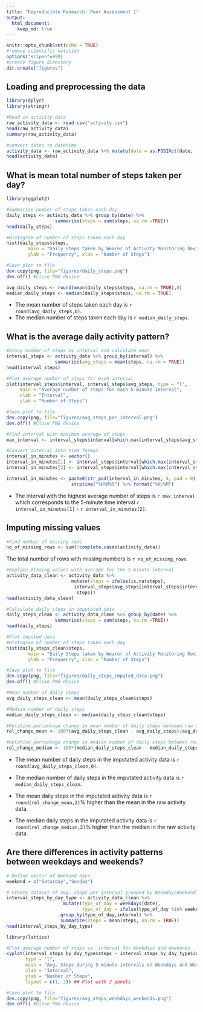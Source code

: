 ```yaml
---
title: "Reproducible Research: Peer Assessment 1"
output: 
  html_document:
    keep_md: true
---
```


```r
knitr::opts_chunk$set(echo = TRUE)
#remove scientific notation
options("scipen"=999)
#create figure directory
dir.create("figures")
```

## Loading and preprocessing the data

```r
library(dplyr)
library(stringr)

#Read in activity data
raw_activity_data <- read.csv("activity.csv")
head(raw_activity_data)
summary(raw_activity_data)

#convert dates to datetime
activity_data <- raw_activity_data %>% mutate(date = as.POSIXct(date, format = "%Y-%m-%d", tz=Sys.timezone()))
head(activity_data)
```
## What is mean total number of steps taken per day?
```r
library(ggplot2)

#Summarise number of steps taken each day
daily_steps <- activity_data %>% group_by(date) %>%
                  summarise(steps = sum(steps, na.rm =TRUE))
head(daily_steps)

#Histogram of number of steps taken each day
hist(daily_steps$steps,
        main = "Daily Steps taken by Wearer of Activity Monitoring Device",
        ylab = "Frequency", xlab = "Number of Steps")

#Save plot to file
dev.copy(png, file="figures/daily_steps.png")
dev.off() #Close PNG device

avg_daily_steps <- round(mean(daily_steps$steps, na.rm = TRUE),0)
median_daily_steps <- median(daily_steps$steps, na.rm = TRUE)
```
- The mean number of steps taken each day is `r round(avg_daily_steps,0)`. 
- The median number of steps taken each day is `r median_daily_steps`.

## What is the average daily activity pattern?
```r
#Group number of steps by interval and calculate mean
interval_steps <- activity_data %>% group_by(interval) %>%
                  summarise(avg_steps = mean(steps, na.rm = TRUE))
head(interval_steps)

#Plot average number of steps for each interval
plot(interval_steps$interval, interval_steps$avg_steps, type = "l",
     main = "Average number of steps for each 5-minute interval",
     xlab = "Interval",
     ylab = "Number of Steps")

#Save plot to file
dev.copy(png, file="figures/avg_steps_per_interval.png")
dev.off() #Close PNG device

#Find interval with maximum average of steps
max_interval <- interval_steps$interval[which.max(interval_steps$avg_steps)]

#Convert interval into time format
interval_in_minutes <- vector()
interval_in_minutes[1] <- interval_steps$interval[which.max(interval_steps$avg_steps)]
interval_in_minutes[2] <- interval_steps$interval[which.max(interval_steps$avg_steps)+1]

interval_in_minutes <- paste0(str_pad(interval_in_minutes, 4, pad = 0),"00") %>%
                        strptime("%H%M%S") %>% format("%H:%M")
```

- The  interval with the highest average number of steps is `r max_interval` which corresponds to the 5-minute
time interval `r interval_in_minutes[1]` - `r interval_in_minutes[2]`.

## Imputing missing values
```r
#Find number of missing rows
no_of_missing_rows <- sum(!complete.cases(activity_data))
```
The total number of rows with missing numbers is `r no_of_missing_rows`.

```r
#Replace missing values with average for the 5-minute interval
activity_data_clean <- activity_data %>%
                        mutate(steps = ifelse(is.na(steps),
                         interval_steps$avg_steps[interval_steps$interval == interval],
                          steps))
head(activity_data_clean)

#Calculate daily steps in imputated data
daily_steps_clean <- activity_data_clean %>% group_by(date) %>%
                  summarise(steps = sum(steps, na.rm =TRUE))
head(daily_steps)

#Plot imputed data
#Histogram of number of steps taken each day
hist(daily_steps_clean$steps,
        main = "Daily Steps taken by Wearer of Activity Monitoring Device",
        ylab = "Frequency", xlab = "Number of Steps")

#Save plot to file
dev.copy(png, file="figures/daily_steps_imputed_data.png")
dev.off() #Close PNG device

#Mean number of daily steps
avg_daily_steps_clean <- mean(daily_steps_clean$steps)

#Median number of daily steps
median_daily_steps_clean <- median(daily_steps_clean$steps)

#Relative percentage change in mean number of daily steps between raw and imputed data
rel_change_mean <- 100*(avg_daily_steps_clean - avg_daily_steps)/avg_daily_steps

#Relative percentage change in median number of daily steps between raw and imputed data
rel_change_median <- 100*(median_daily_steps_clean - median_daily_steps)/median_daily_steps
```

- The mean number of daily steps in the imputated activity data is `r round(avg_daily_steps_clean,0)`.
- The median number of daily steps in the imputated activity data is `r median_daily_steps_clean`.

- The mean daily steps in the imputated activity data is `r round(rel_change_mean,2)`% higher than the mean in the raw activity data.
- The median daily steps in the imputated activity data is `r round(rel_change_median,2)`% higher than the median in the raw activity data.

## Are there differences in activity patterns between weekdays and weekends?
```r
# Define vector of Weekend days
weekend = c("Saturday","Sunday")

# create dataset of avg. steps per interval grouped by Weekday/Weekend
interval_steps_by_day_type <- activity_data_clean %>%
                     mutate(type_of_day = weekdays(date),
                            type_of_day = ifelse(type_of_day %in% weekend,"weekend","weekday")) %>%
                    group_by(type_of_day,interval) %>%
                    summarize(steps = mean(steps, na.rm = TRUE))
head(interval_steps_by_day_type)

library(lattice)

#Plot average number of steps vs. interval for Weekdays and Weekends
xyplot(interval_steps_by_day_type$steps ~ interval_steps_by_day_type$interval | interval_steps_by_day_type$type_of_day,
       type = "l",
       main = "Avg. Steps during 5 minute intervals on Weekdays and Weekends",
       xlab = "Interval",
       ylab = "Number of Steps",
       layout = c(1, 2)) ## Plot with 2 panels

#Save plot to file
dev.copy(png, file="figures/avg_steps_weekdays_weekends.png")
dev.off() #Close PNG device
```